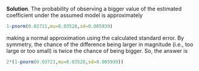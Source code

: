 
\color{blue}

**Solution**. The probability of observing a bigger value of the estimated coefficient under the assumed model is approximately
```r
1-pnorm(0.03721,mu=0.03528,sd=0.005939)
```
making a normal approximation using the calculated standard error. 
By symmetry, the chance of the difference being larger in magnitude (i.e., too large or too small) is twice the chance of being bigger. So, the answer is
```r
2*(1-pnorm(0.03721,mu=0.03528,sd=0.005939))
```

\color{black}



